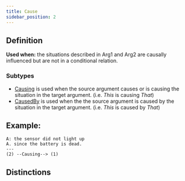 ```yaml
---
title: Cause
sidebar_position: 2
---
```


## Definition

**Used when:** the situations described in Arg1 and Arg2 are causally influenced but are not in a conditional relation.

### Subtypes
- [Causing](././causing.mdx) is used when the source argument causes or is causing the situation in the target argument. (i.e. *This* is causing *That*)
- [CausedBy](./causedby.mdx) is used when the the source argument is caused by the situation in the target argument. (i.e. *This* is caused by *That*)

## Example:
```
A: the sensor did not light up
A. since the battery is dead.
---
(2) --Causing--> (1)
```
## Distinctions


<Markdown />